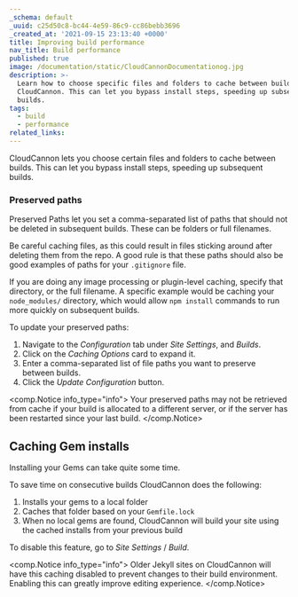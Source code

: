 ```yaml
---
_schema: default
_uuid: c25d50c8-bc44-4e59-86c9-cc86bebb3696
_created_at: '2021-09-15 23:13:40 +0000'
title: Improving build performance
nav_title: Build performance
published: true
image: /documentation/static/CloudCannonDocumentationog.jpg
description: >-
  Learn how to choose specific files and folders to cache between builds with
  CloudCannon. This can let you bypass install steps, speeding up subsequent
  builds.
tags:
  - build
  - performance
related_links:
---
```

CloudCannon lets you choose certain files and folders to cache between builds. This can let you bypass install steps, speeding up subsequent builds.

### Preserved paths

Preserved Paths let you set a comma-separated list of paths that should not be deleted in subsequent builds. These can be folders or full filenames.

Be careful caching files, as this could result in files sticking around after deleting them from the repo. A good rule is that these paths should also be good examples of paths for your `.gitignore` file.

If you are doing any image processing or plugin-level caching, specify that directory, or the full filename. A specific example would be caching your `node_modules/` directory, which would allow `npm install` commands to run more quickly on subsequent builds.

To update your preserved paths:

1. Navigate to the *Configuration* tab under *Site Settings*, and *Builds*.
2. Click on the *Caching Options* card to expand it.
3. Enter a comma-separated list of file paths you want to preserve between builds.
4. Click the *Update Configuration* button.

<comp.Notice info_type="info">
  Your preserved paths may not be retrieved from cache if your build is allocated to a different server, or if the server has been restarted since your last build.
</comp.Notice>

## Caching Gem installs

Installing your Gems can take quite some time.

To save time on consecutive builds CloudCannon does the following:

1. Installs your gems to a local folder
2. Caches that folder based on your `Gemfile.lock`
3. When no local gems are found, CloudCannon will build your site using the cached installs from your previous build

To disable this feature, go to *Site Settings* / *Build*.

<comp.Notice info_type="info">
  Older Jekyll sites on CloudCannon will have this caching disabled to prevent changes to their build environment. Enabling this can greatly improve editing experience.
</comp.Notice>